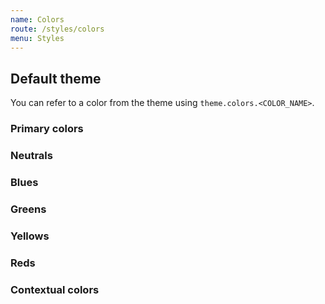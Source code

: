 ```yaml
---
name: Colors
route: /styles/colors
menu: Styles
---
```



## Default theme

You can refer to a color from the theme using `theme.colors.<COLOR_NAME>`.

### Primary colors
<Swatch colorName="p100"/>
<Swatch colorName="p300"/>
<Swatch colorName="p500"/>
<Swatch colorName="p700"/>
<Swatch colorName="p900"/>

### Neutrals
<Swatch colorName="n100"/>
<Swatch colorName="n300"/>
<Swatch colorName="n500"/>
<Swatch colorName="n700"/>
<Swatch colorName="n900"/>

### Blues
<Swatch colorName="b100"/>
<Swatch colorName="b300"/>
<Swatch colorName="b500"/>
<Swatch colorName="b700"/>
<Swatch colorName="b900"/>

### Greens
<Swatch colorName="g100"/>
<Swatch colorName="g300"/>
<Swatch colorName="g500"/>
<Swatch colorName="g700"/>
<Swatch colorName="g900"/>

### Yellows
<Swatch colorName="y100"/>
<Swatch colorName="y300"/>
<Swatch colorName="y500"/>
<Swatch colorName="y700"/>
<Swatch colorName="y900"/>

### Reds
<Swatch colorName="r100"/>
<Swatch colorName="r300"/>
<Swatch colorName="r500"/>
<Swatch colorName="r700"/>
<Swatch colorName="r900"/>

### Contextual colors
<Swatch colorName="bodyBg"/>
<Swatch colorName="bodyColor"/>
<Swatch colorName="shadow"/>
<Swatch colorName="danger"/>
<Swatch colorName="success"/>
<Swatch colorName="warning"/>
